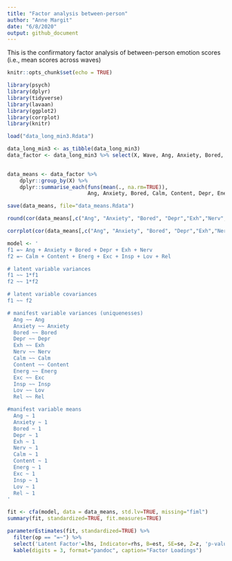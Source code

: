 ```yaml
---
title: "Factor analysis between-person"
author: "Anne Margit"
date: "6/8/2020"
output: github_document
---
```


This is the confirmatory factor analysis of between-person emotion scores (i.e., mean scores across waves)

```r
knitr::opts_chunk$set(echo = TRUE)
```

```r
library(psych)
library(dplyr)
library(tidyverse)
library(lavaan)  
library(ggplot2)
library(corrplot)
library(knitr)
```

```r
load("data_long_min3.Rdata")
```

```r
data_long_min3 <- as_tibble(data_long_min3)
data_factor <- data_long_min3 %>% select(X, Wave, Ang, Anxiety, Bored, Calm, Content, Depr, Energ, Exc, Exh, Insp, Lov, Nerv, Rel)
  
```

```r
data_means <- data_factor %>%
    dplyr::group_by(X) %>%
    dplyr::summarise_each(funs(mean(., na.rm=TRUE)), 
                          Ang, Anxiety, Bored, Calm, Content, Depr, Energ, Exc, Exh, Insp, Lov, Nerv, Rel)
```

```r
save(data_means, file="data_means.Rdata")
```

```r
round(cor(data_means[,c("Ang", "Anxiety", "Bored", "Depr","Exh","Nerv","Calm", "Content","Energ","Exc", "Insp", "Lov","Rel")],use= "complete.obs"),2)
```

```r
corrplot(cor(data_means[,c("Ang", "Anxiety", "Bored", "Depr","Exh","Nerv","Calm", "Content","Energ","Exc", "Insp", "Lov","Rel")], use="complete.obs"), order = "original", tl.col='black', tl.cex=.75)
```

```r
model <- '
f1 =~ Ang + Anxiety + Bored + Depr + Exh + Nerv 
f2 =~ Calm + Content + Energ + Exc + Insp + Lov + Rel 

# latent variable variances
f1 ~~ 1*f1
f2 ~~ 1*f2

# latent variable covariances
f1 ~~ f2

# manifest variable variances (uniquenesses)
  Ang ~~ Ang
  Anxiety ~~ Anxiety
  Bored ~~ Bored
  Depr ~~ Depr
  Exh ~~ Exh
  Nerv ~~ Nerv
  Calm ~~ Calm
  Content ~~ Content
  Energ ~~ Energ
  Exc ~~ Exc
  Insp ~~ Insp
  Lov ~~ Lov
  Rel ~~ Rel

#manifest variable means 
  Ang ~ 1
  Anxiety ~ 1
  Bored ~ 1
  Depr ~ 1
  Exh ~ 1
  Nerv ~ 1
  Calm ~ 1
  Content ~ 1
  Energ ~ 1
  Exc ~ 1
  Insp ~ 1
  Lov ~ 1
  Rel ~ 1
'
```

```r
fit <- cfa(model, data = data_means, std.lv=TRUE, missing="fiml")
summary(fit, standardized=TRUE, fit.measures=TRUE)
```

```r
parameterEstimates(fit, standardized=TRUE) %>% 
  filter(op == "=~") %>% 
  select('Latent Factor'=lhs, Indicator=rhs, B=est, SE=se, Z=z, 'p-value'=pvalue, Beta=std.all) %>% 
  kable(digits = 3, format="pandoc", caption="Factor Loadings")
```

```r

```